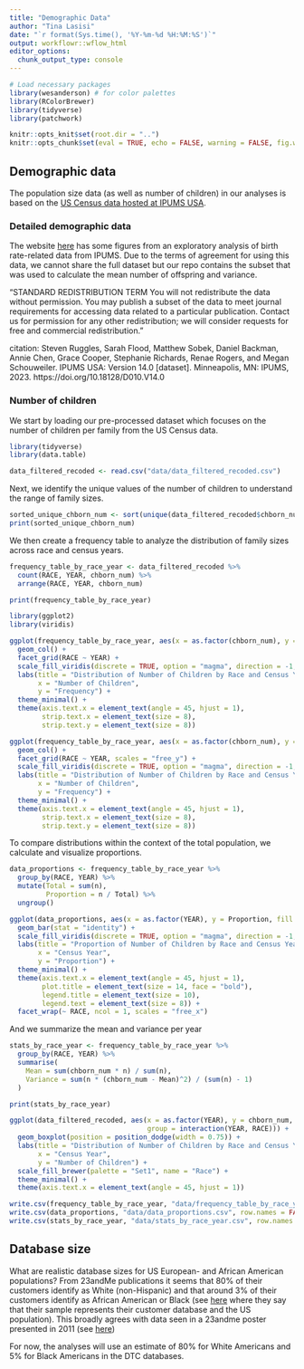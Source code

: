 ```yaml
---
title: "Demographic Data"
author: "Tina Lasisi"
date: "`r format(Sys.time(), '%Y-%m-%d %H:%M:%S')`"
output: workflowr::wflow_html
editor_options:
  chunk_output_type: console
---
```



```r
# Load necessary packages
library(wesanderson) # for color palettes
library(RColorBrewer)
library(tidyverse)
library(patchwork)

knitr::opts_knit$set(root.dir = "..")
knitr::opts_chunk$set(eval = TRUE, echo = FALSE, warning = FALSE, fig.width = 7, fig.height = 6)
```

## Demographic data

The population size data (as well as number of children) in our analyses is based on the [US Census data hosted at IPUMS USA](https://sda.usa.ipums.org/sdaweb/analysis/?dataset=all_usa_samples).


### Detailed demographic data

The website [here](https://tinalasisi.github.io/USC-QCB-IPUMS/exploratory.html) has some figures from an exploratory analysis of birth rate-related data from IPUMS. Due to the terms of agreement for using this data, we cannot share the full dataset but our repo contains the subset that was used to calculate the mean number of offspring and variance. 

"STANDARD REDISTRIBUTION TERM
You will not redistribute the data without permission. You may publish a subset of the data to meet journal requirements for accessing data related to a particular publication. Contact us for permission for any other redistribution; we will consider requests for free and commercial redistribution."

citation: Steven Ruggles, Sarah Flood, Matthew Sobek, Daniel Backman, Annie Chen, Grace Cooper, Stephanie Richards, Renae Rogers, and Megan Schouweiler. IPUMS USA: Version 14.0 [dataset]. Minneapolis, MN: IPUMS, 2023. https://doi.org/10.18128/D010.V14.0


### Number of children


We start by loading our pre-processed dataset which focuses on the number of children per family from the US Census data.

```r
library(tidyverse)
library(data.table)

data_filtered_recoded <- read.csv("data/data_filtered_recoded.csv")


```

Next, we identify the unique values of the number of children to understand the range of family sizes.

```r
sorted_unique_chborn_num <- sort(unique(data_filtered_recoded$chborn_num))
print(sorted_unique_chborn_num)

```

We then create a frequency table to analyze the distribution of family sizes across race and census years.

```r

frequency_table_by_race_year <- data_filtered_recoded %>%
  count(RACE, YEAR, chborn_num) %>%
  arrange(RACE, YEAR, chborn_num) 

print(frequency_table_by_race_year)

```

```r
library(ggplot2)
library(viridis)

ggplot(frequency_table_by_race_year, aes(x = as.factor(chborn_num), y = n, fill = as.factor(chborn_num))) +
  geom_col() +
  facet_grid(RACE ~ YEAR) +
  scale_fill_viridis(discrete = TRUE, option = "magma", direction = -1, name = "Number of Children") +
  labs(title = "Distribution of Number of Children by Race and Census Year",
       x = "Number of Children",
       y = "Frequency") +
  theme_minimal() +
  theme(axis.text.x = element_text(angle = 45, hjust = 1),
        strip.text.x = element_text(size = 8),
        strip.text.y = element_text(size = 8))

```

```r

ggplot(frequency_table_by_race_year, aes(x = as.factor(chborn_num), y = n, fill = as.factor(chborn_num))) +
  geom_col() +
  facet_grid(RACE ~ YEAR, scales = "free_y") +
  scale_fill_viridis(discrete = TRUE, option = "magma", direction = -1, name = "Number of Children") +
  labs(title = "Distribution of Number of Children by Race and Census Year",
       x = "Number of Children",
       y = "Frequency") +
  theme_minimal() +
  theme(axis.text.x = element_text(angle = 45, hjust = 1),
        strip.text.x = element_text(size = 8),
        strip.text.y = element_text(size = 8))

```

To compare distributions within the context of the total population, we calculate and visualize proportions.

```r
data_proportions <- frequency_table_by_race_year %>%
  group_by(RACE, YEAR) %>%
  mutate(Total = sum(n),
         Proportion = n / Total) %>%
  ungroup()

ggplot(data_proportions, aes(x = as.factor(YEAR), y = Proportion, fill = as.factor(chborn_num))) +
  geom_bar(stat = "identity") +
  scale_fill_viridis(discrete = TRUE, option = "magma", direction = -1, name = "Number of Children") +
  labs(title = "Proportion of Number of Children by Race and Census Year",
       x = "Census Year",
       y = "Proportion") +
  theme_minimal() +
  theme(axis.text.x = element_text(angle = 45, hjust = 1),
        plot.title = element_text(size = 14, face = "bold"),
        legend.title = element_text(size = 10),
        legend.text = element_text(size = 8)) +
  facet_wrap(~ RACE, ncol = 1, scales = "free_x")

```

And we summarize the mean and variance per year

```r
stats_by_race_year <- frequency_table_by_race_year %>%
  group_by(RACE, YEAR) %>%
  summarise(
    Mean = sum(chborn_num * n) / sum(n),
    Variance = sum(n * (chborn_num - Mean)^2) / (sum(n) - 1)
  )

print(stats_by_race_year)

```

```r

ggplot(data_filtered_recoded, aes(x = as.factor(YEAR), y = chborn_num, fill = RACE, 
                                  group = interaction(YEAR, RACE))) +
  geom_boxplot(position = position_dodge(width = 0.75)) +
  labs(title = "Distribution of Number of Children by Race and Census Year",
       x = "Census Year",
       y = "Number of Children") +
  scale_fill_brewer(palette = "Set1", name = "Race") +
  theme_minimal() +
  theme(axis.text.x = element_text(angle = 45, hjust = 1))


```

```r
write.csv(frequency_table_by_race_year, "data/frequency_table_by_race_year.csv", row.names = FALSE)
write.csv(data_proportions, "data/data_proportions.csv", row.names = FALSE)
write.csv(stats_by_race_year, "data/stats_by_race_year.csv", row.names = FALSE)

```


## Database size

What are realistic database sizes for US European- and African American populations? From 23andMe publications it seems that 80% of their customers identify as White (non-Hispanic) and that around 3% of their customers identify as African American or Black (see [here](https://www.cell.com/ajhg/fulltext/S0002-9297(14)00476-5#secsectitle0135) where they say that their sample represents their customer database and the US population). This broadly agrees with data seen in a 23andme poster presented in 2011 (see [here](https://blog23andme.wpengine.com/wp-content/uploads/2011/10/ASHG2011poster-JYT.pdf))

For now, the analyses will use an estimate of 80% for White Americans and 5% for Black Americans in the DTC databases.



